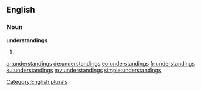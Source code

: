 ==English==

===Noun===
'''understandings'''

# {{plural of|understanding}}

[[Category:English plurals]]

[[ar:understandings]]
[[de:understandings]]
[[eo:understandings]]
[[fr:understandings]]
[[ku:understandings]]
[[my:understandings]]
[[simple:understandings]]